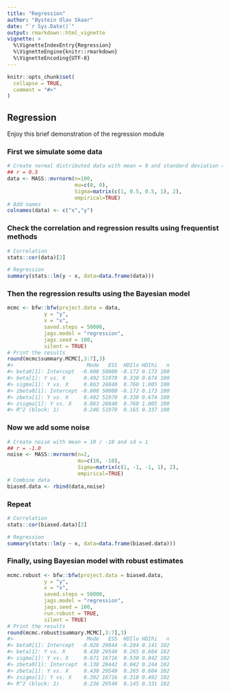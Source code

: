 ```yaml
---
title: "Regression"
author: "Øystein Olav Skaar"
date: "`r Sys.Date()`"
output: rmarkdown::html_vignette
vignette: >
  %\VignetteIndexEntry{Regression}
  %\VignetteEngine{knitr::rmarkdown}
  %\VignetteEncoding{UTF-8}
---
```


```r
knitr::opts_chunk$set(
  collapse = TRUE,
  comment = "#>"
)
```


## Regression

Enjoy this brief demonstration of the regression module



### First we simulate some data
```r
# Create normal distributed data with mean = 0 and standard deviation = 1
## r = 0.5
data <- MASS::mvrnorm(n=100,
                      mu=c(0, 0),
                      Sigma=matrix(c(1, 0.5, 0.5, 1), 2),
                      empirical=TRUE)
# Add names
colnames(data) <- c("x","y")
```

### Check the correlation and regression results using frequentist methods

```r
# Correlation
stats::cor(data)[2]

# Regression
summary(stats::lm(y ~ x, data=data.frame(data)))
```

### Then the regression results using the Bayesian model
```r
mcmc <- bfw::bfw(project.data = data,
            y = "y",
            x = "x",
            saved.steps = 50000,
            jags.model = "regression",
            jags.seed = 100,
            silent = TRUE)
# Print the results            
round(mcmc$summary.MCMC[,3:7],3)
#>                        Mode   ESS  HDIlo HDIhi   n
#> beta0[1]: Intercept  -0.008 50000 -0.172 0.173 100
#> beta[1]: Y vs. X      0.492 51970  0.330 0.674 100
#> sigma[1]: Y vs. X     0.863 28840  0.760 1.005 100
#> zbeta0[1]: Intercept -0.008 50000 -0.172 0.173 100
#> zbeta[1]: Y vs. X     0.492 51970  0.330 0.674 100
#> zsigma[1]: Y vs. X    0.863 28840  0.760 1.005 100
#> R^2 (block: 1)        0.246 51970  0.165 0.337 100
```

### Now we add some noise
```r
# Create noise with mean = 10 / -10 and sd = 1
## r = -1.0
noise <- MASS::mvrnorm(n=2,
                       mu=c(10, -10),
                       Sigma=matrix(c(1, -1, -1, 1), 2),
                       empirical=TRUE)
# Combine data
biased.data <- rbind(data,noise)
```

### Repeat
```r
# Correlation
stats::cor(biased.data)[2]

# Regression
summary(stats::lm(y ~ x, data=data.frame(biased.data)))
```

### Finally, using Bayesian model with robust estimates
```r
mcmc.robust <- bfw::bfw(project.data = biased.data,
            y = "y",
            x = "x",
            saved.steps = 50000,
            jags.model = "regression",
            jags.seed = 100,
            run.robust = TRUE,
            silent = TRUE)
# Print the results            
round(mcmc.robust$summary.MCMC[,3:7],3)
#>                        Mode   ESS  HDIlo HDIhi   n
#> beta0[1]: Intercept  -0.026 29844 -0.204 0.141 102
#> beta[1]: Y vs. X      0.430 29549  0.265 0.604 102
#> sigma[1]: Y vs. X     0.671 16716  0.530 0.842 102
#> zbeta0[1]: Intercept  0.138 28442  0.042 0.244 102
#> zbeta[1]: Y vs. X     0.430 29549  0.265 0.604 102
#> zsigma[1]: Y vs. X    0.392 16716  0.310 0.492 102
#> R^2 (block: 1)        0.236 29549  0.145 0.331 102
```

